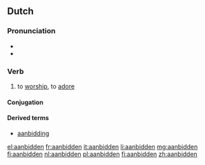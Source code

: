 ==Dutch==

===Pronunciation===
*{{audio|Nl-aanbidden.ogg|audio}}
*{{IPA|/aːnˈbɪdə(n)/|lang=nl}}

===Verb===
{{nl-verb|aanbad|aanbeden}}

# to [[worship]], to [[adore]]

====Conjugation====
{{nl-conj-st|class=5|pref=aan|bid|bad|beden|bidde|bade|baadt}}

====Derived terms====
* [[aanbidding]]

[[el:aanbidden]]
[[fr:aanbidden]]
[[it:aanbidden]]
[[li:aanbidden]]
[[mg:aanbidden]]
[[fj:aanbidden]]
[[nl:aanbidden]]
[[pl:aanbidden]]
[[fi:aanbidden]]
[[zh:aanbidden]]